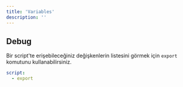```yaml
---
title: 'Variables'
description: ''
---
```


## Debug

Bir script'te erişebileceğiniz değişkenlerin listesini görmek için `export`
komutunu kullanabilirsiniz.

```yaml
script:
  - export
```
